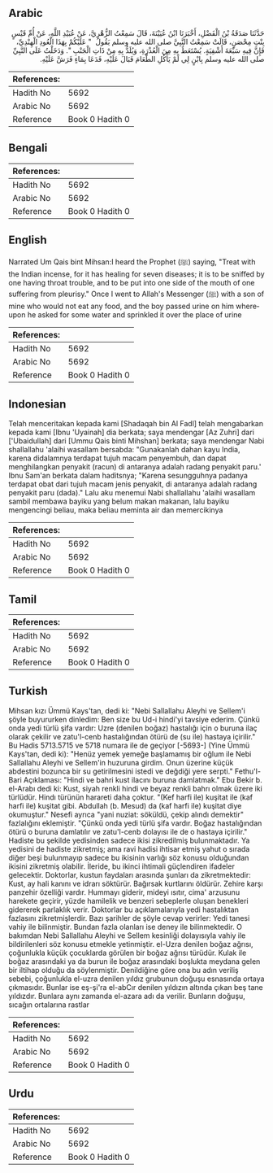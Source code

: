 ## Arabic


<div dir="rtl" lang="ar" style={{fontSize:'larger',backgroundColor:'#f8f9fa',padding:20}}>
حَدَّثَنَا صَدَقَةُ بْنُ الْفَضْلِ، أَخْبَرَنَا ابْنُ عُيَيْنَةَ، قَالَ سَمِعْتُ الزُّهْرِيَّ، عَنْ عُبَيْدِ اللَّهِ، عَنْ أُمِّ قَيْسٍ بِنْتِ مِحْصَنٍ، قَالَتْ سَمِعْتُ النَّبِيَّ صلى الله عليه وسلم يَقُولُ ‏ "‏ عَلَيْكُمْ بِهَذَا الْعُودِ الْهِنْدِيِّ، فَإِنَّ فِيهِ سَبْعَةَ أَشْفِيَةٍ‏.‏ يُسْتَعَطُ بِهِ مِنَ الْعُذْرَةِ، وَيُلَدُّ بِهِ مِنْ ذَاتِ الْجَنْبِ ‏"‏‏.‏ وَدَخَلْتُ عَلَى النَّبِيِّ صلى الله عليه وسلم بِابْنٍ لِي لَمْ يَأْكُلِ الطَّعَامَ فَبَالَ عَلَيْهِ، فَدَعَا بِمَاءٍ فَرَشَّ عَلَيْهِ‏.‏
</div>
<div style={{backgroundColor:'#f8f9fa',padding:20, marginBottom: 10}}><table> <thead> <tr> <th>References:</th> <th></th> </tr> </thead> <tbody><tr><td>Hadith No</td><td>5692</td></tr><tr><td>Arabic No</td><td>5692</td></tr><tr><td>Reference</td><td>Book 0 Hadith 0</td></tr></tbody></table></div>

## Bengali


<div dir="ltr" lang="bn" style={{fontSize:'larger',backgroundColor:'#f8f9fa',padding:20}}>

</div>
<div style={{backgroundColor:'#f8f9fa',padding:20, marginBottom: 10}}><table> <thead> <tr> <th>References:</th> <th></th> </tr> </thead> <tbody><tr><td>Hadith No</td><td>5692</td></tr><tr><td>Arabic No</td><td>5692</td></tr><tr><td>Reference</td><td>Book 0 Hadith 0</td></tr></tbody></table></div>

## English


<div dir="ltr" lang="en" style={{fontSize:'larger',backgroundColor:'#f8f9fa',padding:20}}>
Narrated Um Qais bint Mihsan:I heard the Prophet (ﷺ) saying, "Treat with the Indian incense, for it has healing for seven diseases; it is to be sniffed by one having throat trouble, and to be put into one side of the mouth of one suffering from pleurisy." Once I went to Allah's Messenger (ﷺ) with a son of mine who would not eat any food, and the boy passed urine on him whereupon he asked for some water and sprinkled it over the place of urine
</div>
<div style={{backgroundColor:'#f8f9fa',padding:20, marginBottom: 10}}><table> <thead> <tr> <th>References:</th> <th></th> </tr> </thead> <tbody><tr><td>Hadith No</td><td>5692</td></tr><tr><td>Arabic No</td><td>5692</td></tr><tr><td>Reference</td><td>Book 0 Hadith 0</td></tr></tbody></table></div>

## Indonesian


<div dir="ltr" lang="id" style={{fontSize:'larger',backgroundColor:'#f8f9fa',padding:20}}>
Telah menceritakan kepada kami [Shadaqah bin Al Fadl] telah mengabarkan kepada kami [Ibnu 'Uyainah] dia berkata; saya mendengar [Az Zuhri] dari ['Ubaidullah] dari [Ummu Qais binti Mihshan] berkata; saya mendengar Nabi shallallahu 'alaihi wasallam bersabda: "Gunakanlah dahan kayu India, karena didalamnya terdapat tujuh macam penyembuh, dan dapat menghilangkan penyakit (racun) di antaranya adalah radang penyakit paru.' Ibnu Sam'an berkata dalam haditsnya; "Karena sesungguhnya padanya terdapat obat dari tujuh macam jenis penyakit, di antaranya adalah radang penyakit paru (dada)." Lalu aku menemui Nabi shallallahu 'alaihi wasallam sambil membawa bayiku yang belum makan makanan, lalu bayiku mengencingi beliau, maka beliau meminta air dan memercikinya
</div>
<div style={{backgroundColor:'#f8f9fa',padding:20, marginBottom: 10}}><table> <thead> <tr> <th>References:</th> <th></th> </tr> </thead> <tbody><tr><td>Hadith No</td><td>5692</td></tr><tr><td>Arabic No</td><td>5692</td></tr><tr><td>Reference</td><td>Book 0 Hadith 0</td></tr></tbody></table></div>

## Tamil


<div dir="ltr" lang="ta" style={{fontSize:'larger',backgroundColor:'#f8f9fa',padding:20}}>

</div>
<div style={{backgroundColor:'#f8f9fa',padding:20, marginBottom: 10}}><table> <thead> <tr> <th>References:</th> <th></th> </tr> </thead> <tbody><tr><td>Hadith No</td><td>5692</td></tr><tr><td>Arabic No</td><td>5692</td></tr><tr><td>Reference</td><td>Book 0 Hadith 0</td></tr></tbody></table></div>

## Turkish


<div dir="ltr" lang="tr" style={{fontSize:'larger',backgroundColor:'#f8f9fa',padding:20}}>
Mihsan kızı Ümmü Kays'tan, dedi ki: "Nebi Sallallahu Aleyhi ve Sellem'i şöyle buyururken dinledim: Ben size bu Ud-i hindi'yi tavsiye ederim. Çünkü onda yedi türlü şifa vardır: Uzre (denilen boğaz) hastalığı için o buruna ilaç olarak çekilir ve zatu'l-cenb hastalığından ötürü de (su ile) hastaya içirilir." Bu Hadis 5713.5715 ve 5718 numara ile de geçiyor [-5693-] (Yine Ümmü Kays'tan, dedi ki): "Henüz yemek yemeğe başlamamış bir oğlum ile Nebi Sallallahu Aleyhi ve Sellem'in huzuruna girdim. Onun üzerine küçük abdestini bozunca bir su getirilmesini istedi ve değdiği yere serpti." Fethu'l-Bari Açıklaması: "Hindi ve bahri kust ilacını buruna damlatmak." Ebu Bekir b. el-Arabı dedi ki: Kust, siyah renkli hindi ve beyaz renkli bahrı olmak üzere iki türlüdür. Hindı türünün harareti daha çoktur. "(Kef harfi ile) kuşitat ile (kaf harfi ile) kuşitat gibi. Abdullah (b. Mesud) da (kaf harfi ile) kuşitat diye okumuştur." Nesefi ayrıca "yani nuziat: söküldü, çekip alındı demektir" fazlalığını eklemiştir. "Çünkü onda yedi türlü şifa vardır. Boğaz hastalığından ötürü o buruna damlatılır ve zatu'l-cenb dolayısı ile de o hastaya içirilir." Hadiste bu şekilde yedisinden sadece ikisi zikredilmiş bulunmaktadır. Ya yedisini de hadiste zikretmiş; ama ravi hadisi ihtisar etmiş yahut o sırada diğer beşi bulunmayıp sadece bu ikisinin varlığı söz konusu olduğundan ikisini zikretmiş olabilir. İleride, bu ikinci ihtimali güçlendiren ifadeler gelecektir. Doktorlar, kustun faydaları arasında şunları da zikretmektedir: Kust, ay hali kanını ve idrarı söktürür. Bağırsak kurtlarını öldürür. Zehire karşı panzehir özelliği vardır. Hummayı giderir, mideyi ısıtır, cima' arzusunu harekete geçirir, yüzde hamilelik ve benzeri sebeplerle oluşan benekleri gidererek parlaklık verir. Doktorlar bu açıklamalarıyla yedi hastalıktan fazlasını zikretmişlerdir. Bazı şarihler de şöyle cevap verirler: Yedi tanesi vahiy ile bilinmiştir. Bundan fazla olanları ise deney ile bilinmektedir. O bakımdan Nebi Sallallahu Aleyhi ve Sellem kesinliği dolayısıyla vahiy ile bildirilenleri söz konusu etmekle yetinmiştir. el-Uzra denilen boğaz ağrısı, çoğunlukla küçük çocuklarda görülen bir boğaz ağrısı türüdür. Kulak ile boğaz arasındaki ya da burun ile boğaz arasındaki boşlukta meydana gelen bir iltihap olduğu da söylenmiştir. Denildiğine göre ona bu adın veriliş sebebi, çoğunlukla el-uzra denilen yıldız grubunun doğuşu esnasında ortaya çıkmasıdır. Bunlar ise eş-şi'ra el-abCır denilen yıldızın altında çıkan beş tane yıldızdır. Bunlara aynı zamanda el-azara adı da verilir. Bunların doğuşu, sıcağın ortalarına rastlar
</div>
<div style={{backgroundColor:'#f8f9fa',padding:20, marginBottom: 10}}><table> <thead> <tr> <th>References:</th> <th></th> </tr> </thead> <tbody><tr><td>Hadith No</td><td>5692</td></tr><tr><td>Arabic No</td><td>5692</td></tr><tr><td>Reference</td><td>Book 0 Hadith 0</td></tr></tbody></table></div>

## Urdu


<div dir="rtl" lang="ur" style={{fontSize:'larger',backgroundColor:'#f8f9fa',padding:20}}>

</div>
<div style={{backgroundColor:'#f8f9fa',padding:20, marginBottom: 10}}><table> <thead> <tr> <th>References:</th> <th></th> </tr> </thead> <tbody><tr><td>Hadith No</td><td>5692</td></tr><tr><td>Arabic No</td><td>5692</td></tr><tr><td>Reference</td><td>Book 0 Hadith 0</td></tr></tbody></table></div>